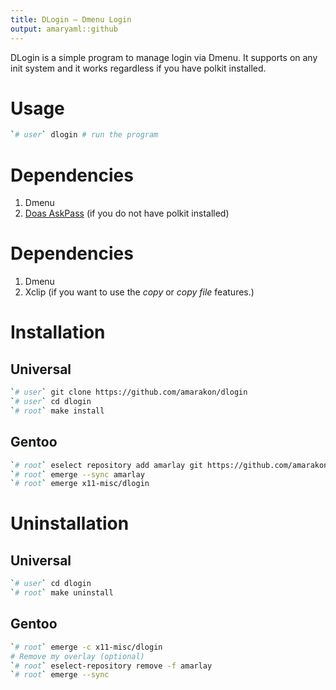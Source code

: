 ```yaml
---
title: DLogin – Dmenu Login
output: amaryaml::github
---
```


DLogin is a simple program to manage login via Dmenu.
It supports on any init system and it works regardless if you have polkit installed.

# Usage

```sh
`# user` dlogin # run the program
```

# Dependencies

#. Dmenu
#. [Doas AskPass](https://github.com/amarakon/doas_askpass) (if you do not have polkit installed)

# Dependencies

#. Dmenu
#. Xclip (if you want to use the *copy* or *copy file* features.)

# Installation

## Universal

```sh
`# user` git clone https://github.com/amarakon/dlogin
`# user` cd dlogin
`# root` make install
```

## Gentoo

```sh
`# root` eselect repository add amarlay git https://github.com/amarakon/amarlay
`# root` emerge --sync amarlay
`# root` emerge x11-misc/dlogin
```

# Uninstallation

## Universal

```sh
`# user` cd dlogin
`# root` make uninstall
```

## Gentoo

```sh
`# root` emerge -c x11-misc/dlogin
# Remove my overlay (optional)
`# root` eselect-repository remove -f amarlay
`# root` emerge --sync
```
